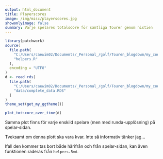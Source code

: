 ```yaml
---
output: html_document
title: Playerscores
image: /img/misc/playerscores.jpg    
showonlyimage: false  
summary: Varje spelares totalscore för samtliga Tourer genom histien
---
```

```r
library(patchwork)
source(
  file.path(
    "C:/Users/caewim02/Documents/_Personal_/golf/Touren_blogdown/my_code",
    "helpers.R"
  ),
  encoding = "UTF8"
)
d <- read_rds(
  file.path(
    "C:/Users/caewim02/Documents/_Personal_/golf/Touren_blogdown/my_code",
    "data/complete_data.RDS"
  )  
)
theme_set(get_my_ggtheme())
```

```r
plot_totscore_over_time(d)
```

Samma plot finns för varje enskild spelare (men med runda-upplösning) på
spelar-sidan.

Tveksamt om denna plott ska vara kvar. Inte så informativ tänker jag...

Ifall den kommer tas bort både härifrån och från spelar-sidan, kan även
funktionen raderas från `helpers.Rmd`.
